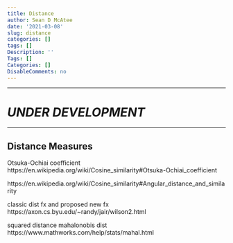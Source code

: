 ---
title: Distance
author: Sean D McAtee
date: '2021-03-08'
slug: distance
categories: []
tags: []
Description: ''
Tags: []
Categories: []
DisableComments: no
---

***
# _UNDER DEVELOPMENT_
***


## Distance Measures

Otsuka-Ochiai coefficient
https://en.wikipedia.org/wiki/Cosine_similarity#Otsuka-Ochiai_coefficient

https://en.wikipedia.org/wiki/Cosine_similarity#Angular_distance_and_similarity

classic dist fx and proposed new fx
https://axon.cs.byu.edu/~randy/jair/wilson2.html


squared distance
mahalonobis dist
https://www.mathworks.com/help/stats/mahal.html


